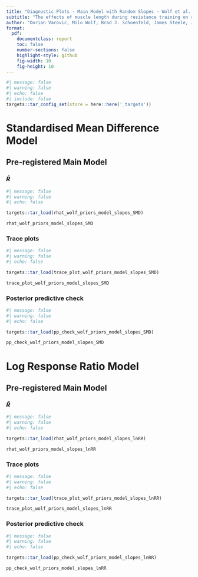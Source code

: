 ```yaml
---
title: "Diagnostic Plots - Main Model with Random Slopes - Wolf et al. (2023) Informed Priors"
subtitle: "The effects of muscle length during resistance training on regional hypertrophy adaptations: A systematic review and meta-analysis"
author: "Dorian Varovic, Milo Wolf, Brad J. Schoenfeld, James Steele, Jozo Grgic Pavle Mikulic"
format:
  pdf:
    documentclass: report
    toc: false
    number-sections: false
    highlight-style: github
    fig-width: 10
    fig-height: 10
---
```

```r
#| message: false
#| warning: false
#| echo: false
#| include: false
targets::tar_config_set(store = here::here('_targets'))
```

# Standardised Mean Difference Model

## Pre-registered Main Model

### $\hat{R}$

```r
#| message: false
#| warning: false
#| echo: false

targets::tar_load(rhat_wolf_priors_model_slopes_SMD)

rhat_wolf_priors_model_slopes_SMD 

```

### Trace plots

```r
#| message: false
#| warning: false
#| echo: false

targets::tar_load(trace_plot_wolf_priors_model_slopes_SMD)

trace_plot_wolf_priors_model_slopes_SMD

```

### Posterior predictive check

```r
#| message: false
#| warning: false
#| echo: false

targets::tar_load(pp_check_wolf_priors_model_slopes_SMD)

pp_check_wolf_priors_model_slopes_SMD

```

# Log Response Ratio Model

## Pre-registered Main Model

### $\hat{R}$

```r
#| message: false
#| warning: false
#| echo: false

targets::tar_load(rhat_wolf_priors_model_slopes_lnRR)

rhat_wolf_priors_model_slopes_lnRR 

```

### Trace plots

```r
#| message: false
#| warning: false
#| echo: false

targets::tar_load(trace_plot_wolf_priors_model_slopes_lnRR)

trace_plot_wolf_priors_model_slopes_lnRR

```

### Posterior predictive check

```r
#| message: false
#| warning: false
#| echo: false

targets::tar_load(pp_check_wolf_priors_model_slopes_lnRR)

pp_check_wolf_priors_model_slopes_lnRR

```


